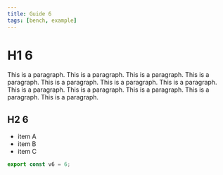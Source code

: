 ```yaml
---
title: Guide 6
tags: [bench, example]
---
```


# H1 6

This is a paragraph. This is a paragraph. This is a paragraph. This is a paragraph. This is a paragraph. This is a paragraph. This is a paragraph. This is a paragraph. This is a paragraph. This is a paragraph. This is a paragraph. This is a paragraph. 

## H2 6

- item A
- item B
- item C

```ts
export const v6 = 6;
```